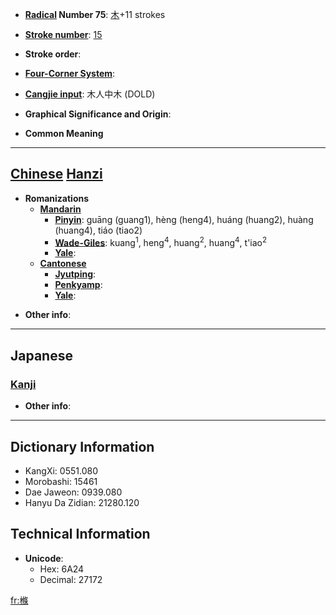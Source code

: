 * '''[[Wiktionary:Chinese radical index| Radical]] Number 75''': [[Wiktionary:Chinese radical index 木|木]]+11 strokes

* '''[[Wiktionary:Chinese total strokes index|Stroke number]]''': [[Wiktionary:Chinese total strokes index 15|15]]

* '''Stroke order''': 

* '''[[Wiktionary:Chinese four corner index|Four-Corner System]]''': 

* '''[[Wiktionary:Chinese Cangjie index|Cangjie input]]''': 木人中木 (DOLD)

* '''Graphical Significance and Origin''': 

* '''Common Meaning'''

----

== [[Chinese]] [[Hanzi]] ==

* '''Romanizations'''
** '''[[Mandarin]]'''
*** '''[[Pinyin]]''': guāng (guang1), hèng (heng4), huáng (huang2), huàng (huang4), tiáo (tiao2)
*** '''[[Wade-Giles]]''': kuang<sup>1</sup>, heng<sup>4</sup>, huang<sup>2</sup>, huang<sup>4</sup>, t'iao<sup>2</sup>
*** '''[[Yale]]''': 
** '''[[Cantonese]]'''
*** '''[[Jyutping]]''':
*** '''[[Penkyamp]]''': 
*** '''[[Yale]]''': 

* '''Other info''': 

----

==Japanese==
===[[Kanji]]===
{{kanji|on readings=[[じょう]] (jō)|kun readings=[[ゆず]] (yuzu), [[こえだ]] (koeda)}}

* '''Other info''':  

----

== Dictionary Information ==

* KangXi: 0551.080
* Morobashi: 15461
* Dae Jaweon: 0939.080
* Hanyu Da Zidian: 21280.120

== Technical Information ==

* '''Unicode''':
** Hex: 6A24
** Decimal: 27172

[[fr:樤]]